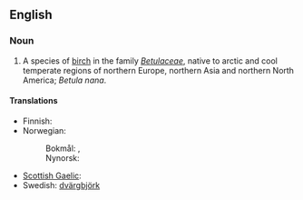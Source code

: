 ==English==

===Noun===
{{en-noun|sg=[[dwarf]] [[birch]]|dwarf birches}}

# A species of [[birch]] in the family ''[[Betulaceae]]'', native to arctic and cool temperate regions of northern Europe, northern Asia and northern North America; ''Betula nana''.

====Translations====
{{trans-top|dwarf birch}}
* Finnish: {{t-|fi|vaivaiskoivu}}
* Norwegian:
*: Bokmål: {{t-|no|dvergbjørk|m|f}}, {{t|no|dvergbjerk|m|f}}
*: Nynorsk: {{t-|nn|dvergbjørk|m|f|xs=Norwegian Nynorsk}}
{{trans-mid}}
* [[Scottish Gaelic]]: {{t|gd|beith bheag|f}}
* Swedish: [[dvärgbjörk]] {{c}}
{{trans-bottom}}
